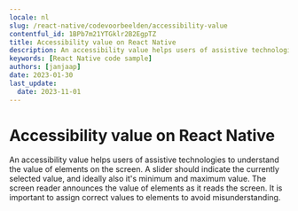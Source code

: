 ```yaml
---
locale: nl
slug: /react-native/codevoorbeelden/accessibility-value
contentful_id: 1BPb7m21YTGklr2B2EgpTZ
title: Accessibility value on React Native
description: An accessibility value helps users of assistive technologies to understand the value of elements on the screen.
keywords: [React Native code sample]
authors: [janjaap]
date: 2023-01-30
last_update:
  date: 2023-11-01
---
```


# Accessibility value on React Native

An accessibility value helps users of assistive technologies to understand the value of elements on the screen. A slider should indicate the currently selected value, and ideally also it's minimum and maximum value. The screen reader announces the value of elements as it reads the screen. It is important to assign correct values to elements to avoid misunderstanding.

<CodeSample id="accessibility-value" locale="nl" platform="react native"/>
